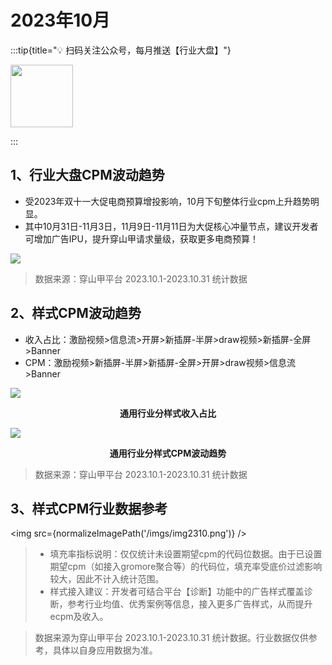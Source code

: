

# 2023年10月

:::tip{title="💡 扫码关注公众号，每月推送【行业大盘】"}

<img src="https://raw.githubusercontent.com/yy1300326388/yy1300326388/main/images/gzh/gzh_qrcode.jpeg" width='100' height='100'/>

:::

## 1、行业大盘CPM波动趋势

- 受2023年双十一大促电商预算增投影响，10月下旬整体行业cpm上升趋势明显。
- 其中10月31日-11月3日，11月9日-11月11日为大促核心冲量节点，建议开发者可增加广告IPU，提升穿山甲请求量级，获取更多电商预算！

<img src="https://lf3-plat.pglstatp-toutiao.com/obj/union-platform/9f90eb7210f0a1b6ea17bd9cdad51000"/>

> 数据来源：穿山甲平台 2023.10.1-2023.10.31 统计数据

## 2、样式CPM波动趋势

- 收入占比：激励视频>信息流>开屏>新插屏-半屏>draw视频>新插屏-全屏>Banner
- CPM：激励视频>新插屏-半屏>新插屏-全屏>开屏>draw视频>信息流>Banner

<img src="https://lf3-plat.pglstatp-toutiao.com/obj/union-platform/95f0fe6714edfc025438cd54dfba76a1"/>
<p align="center"><b>通用行业分样式收入占比</b></p>

<img src="https://lf3-plat.pglstatp-toutiao.com/obj/union-platform/e69f461c34a377df7bdf5f0277c7096a"/>
<p align="center"><b>通用行业分样式CPM波动趋势</b></p>

> 数据来源：穿山甲平台 2023.10.1-2023.10.31 统计数据

## 3、样式CPM行业数据参考

<img src={normalizeImagePath('/imgs/img2310.png')} />

> - 填充率指标说明：仅仅统计未设置期望cpm的代码位数据。由于已设置期望cpm（如接入gromore聚合等）的代码位，填充率受底价过滤影响较大，因此不计入统计范围。
> - 样式接入建议：开发者可结合平台【诊断】功能中的广告样式覆盖诊断，参考行业均值、优秀案例等信息，接入更多广告样式，从而提升ecpm及收入。

> 数据来源为穿山甲平台 2023.10.1-2023.10.31 统计数据。行业数据仅供参考，具体以自身应用数据为准。

